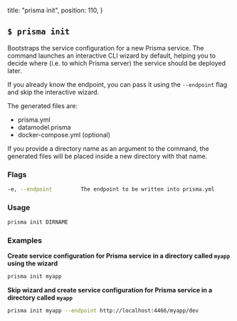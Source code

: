   title: "prisma init",
  position: 110,
}

## `$ prisma init`

Bootstraps the service configuration for a new Prisma service. The command launches an interactive CLI wizard by default, helping you to decide where (i.e. to which Prisma server) the service should be deployed later.

If you already know the endpoint, you can pass it using the `--endpoint` flag and skip the interactive wizard.

The generated files are:

- prisma.yml
- datamodel.prisma
- docker-compose.yml (optional)

If you provide a directory name as an argument to the command, the generated files will be placed inside a new directory with that name.


### Flags

```bash
-e, --endpoint         The endpoint to be written into prisma.yml
```

### Usage

```bash
prisma init DIRNAME
```

### Examples

**Create service configuration for Prisma service in a directory called `myapp` using the wizard**

```bash
prisma init myapp
```

**Skip wizard and create service configuration for Prisma service in a directory called `myapp`**

```bash
prisma init myapp --endpoint http://localhost:4466/myapp/dev
```